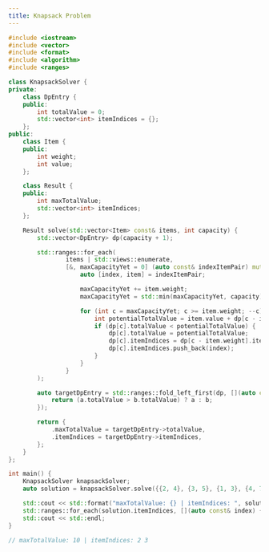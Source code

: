 ```yaml
---
title: Knapsack Problem
---
```


```cpp
#include <iostream>
#include <vector>
#include <format>
#include <algorithm>
#include <ranges>

class KnapsackSolver {
private:
    class DpEntry {
    public:
        int totalValue = 0;
        std::vector<int> itemIndices = {};
    };
public:
    class Item {
    public:
        int weight;
        int value;
    };

    class Result {
    public:
        int maxTotalValue;
        std::vector<int> itemIndices;
    };

    Result solve(std::vector<Item> const& items, int capacity) {
        std::vector<DpEntry> dp(capacity + 1);

        std::ranges::for_each(
                items | std::views::enumerate,
                [&, maxCapacityYet = 0] (auto const& indexItemPair) mutable {
                    auto [index, item] = indexItemPair;

                    maxCapacityYet += item.weight;
                    maxCapacityYet = std::min(maxCapacityYet, capacity);

                    for (int c = maxCapacityYet; c >= item.weight; --c) {
                        int potentialTotalValue = item.value + dp[c - item.weight].totalValue;
                        if (dp[c].totalValue < potentialTotalValue) {
                            dp[c].totalValue = potentialTotalValue;
                            dp[c].itemIndices = dp[c - item.weight].itemIndices;
                            dp[c].itemIndices.push_back(index);
                        }
                    }
                }
        );

        auto targetDpEntry = std::ranges::fold_left_first(dp, [](auto const& a, auto const& b) {
            return (a.totalValue > b.totalValue) ? a : b;
        });

        return {
            .maxTotalValue = targetDpEntry->totalValue,
            .itemIndices = targetDpEntry->itemIndices,
        };
    }
};

int main() {
    KnapsackSolver knapsackSolver;
    auto solution = knapsackSolver.solve({{2, 4}, {3, 5}, {1, 3}, {4, 7}}, 5);

    std::cout << std::format("maxTotalValue: {} | itemIndices: ", solution.maxTotalValue);
    std::ranges::for_each(solution.itemIndices, [](auto const& index) { std::cout << std::format("{} ", index); });
    std::cout << std::endl;
}

// maxTotalValue: 10 | itemIndices: 2 3
```
